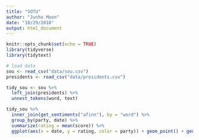```yaml
---
title: "SOTU"
author: "Junho Moon"
date: "10/29/2018"
output: html_document
---
```


```r
knitr::opts_chunk$set(echo = TRUE)
library(tidyverse)
library(tidytext)

# load data
sou <- read_csv("data/sou.csv")
presidents <- read_csv("data/presidents.csv")
```

```r
tidy_sou <- sou %>%
  left_join(presidents) %>%
  unnest_tokens(word, text)
```

```r
tidy_sou %>%
  inner_join(get_sentiments("afinn"), by = "word") %>%
  group_by(party, date) %>%
  summarize(rating = mean(score)) %>%
  ggplot(aes(x = date, y = rating, color = party)) + geom_point() + geom_smooth()
```


